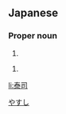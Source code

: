 ==Japanese==
{{ja-kanjitab|泰|司}}

===Proper noun===
{{ja-pos|proper|やすし}}

# {{given name|male|lang=ja}}

{{ja-pos|proper|やすじ}}

# {{given name|male|lang=ja}}

[[Category:Japanese male given names|やすし]]

[[li:泰司]]